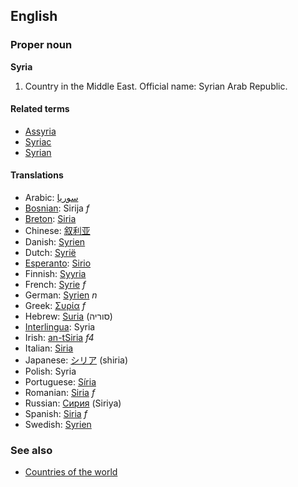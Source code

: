 ==English==

===Proper noun===
'''Syria'''

# Country in the Middle East. Official name: Syrian Arab Republic.

====Related terms====
*[[Assyria]]
*[[Syriac]]<!-- capitalised? -->
*[[Syrian]]

====Translations====
*Arabic: [[سوريا]]
*[[Bosnian]]: Sirija ''f''
*[[Breton]]: [[Siria]]
*Chinese: [[叙利亚]]
*Danish: [[Syrien]]
*Dutch: [[Syrië]]
*[[Esperanto]]: [[Sirio]]
*Finnish: [[Syyria]]
*French: [[Syrie]] ''f''
*German: [[Syrien]] ''n''
*Greek: [[Συρία]] ''f''
*Hebrew: [[Suria]] (סוריה)
*[[Interlingua]]: Syria
*Irish: [[an-tSiria]] ''f4''
*Italian: [[Siria]]
*Japanese: [[シリア]] (shiria)
*Polish: Syria
*Portuguese: [[Síria]]
*Romanian: [[Siria]] ''f''
*Russian: [[Сирия]] (Siriya)
*Spanish: [[Siria]] ''f''
*Swedish: [[Syrien]]

===See also===
*[[Countries of the world]]